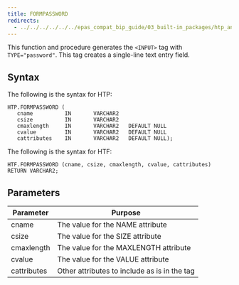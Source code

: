 ```yaml
---
title: FORMPASSWORD
redirects:
  - ../../../../../../epas_compat_bip_guide/03_built-in_packages/htp_and_htf/formpassword #generated for docs/epas/reorg-role-use-case-mode
---
```


This function and procedure generates the `<INPUT>` tag with `TYPE="password"`. This tag creates a single-line text entry field.

## Syntax

The following is the syntax for HTP:

```
HTP.FORMPASSWORD (
   cname          IN       VARCHAR2
   csize          IN       VARCHAR2
   cmaxlength     IN       VARCHAR2   DEFAULT NULL
   cvalue         IN       VARCHAR2   DEFAULT NULL
   cattributes    IN       VARCHAR2   DEFAULT NULL);
```

The following is the syntax for HTF:

```
HTF.FORMPASSWORD (cname, csize, cmaxlength, cvalue, cattributes) RETURN VARCHAR2;
```

## Parameters

| Parameter | Purpose  |
| --------- | -------- |
| cname | The value for the NAME attribute |
| csize | The value for the SIZE attribute |
| cmaxlength | The value for the MAXLENGTH attribute |
| cvalue | The value for the VALUE attribute |
| cattributes | Other attributes to include as is in the tag |
